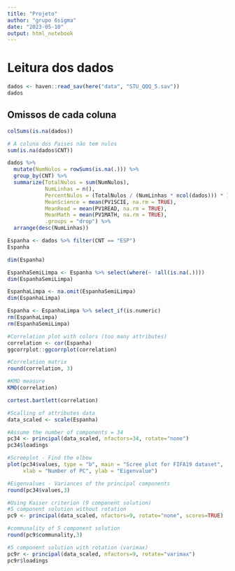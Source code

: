 ```yaml
---
title: "Projeto"
author: "grupo 6sigma"
date: "2023-05-10"
output: html_notebook
---
```


# Leitura dos dados
```r
dados <- haven::read_sav(here("data", "STU_QQQ_5.sav"))
dados
```


## Omissos de cada coluna
```r
colSums(is.na(dados))
```
```r
# A coluna dos Paises não tem nulos
sum(is.na(dados$CNT))
```

```r
dados %>%
  mutate(NumNulos = rowSums(is.na(.))) %>%
  group_by(CNT) %>%
  summarize(TotalNulos = sum(NumNulos),
            NumLinhas = n(),
            PercentNulos = (TotalNulos / (NumLinhas * ncol(dados))) * 100,
            MeanScience = mean(PV1SCIE, na.rm = TRUE),
            MeanRead = mean(PV1READ, na.rm = TRUE),
            MeanMath = mean(PV1MATH, na.rm = TRUE),
            .groups = "drop") %>% 
  arrange(desc(NumLinhas))
```

```r
Espanha <- dados %>% filter(CNT == "ESP")
Espanha
```

```r
dim(Espanha)
```

```r
EspanhaSemiLimpa <- Espanha %>% select(where(~ !all(is.na(.))))
dim(EspanhaSemiLimpa)
```
```r
EspanhaLimpa <- na.omit(EspanhaSemiLimpa)
dim(EspanhaLimpa)
```
```r
Espanha <- EspanhaLimpa %>% select_if(is.numeric)
rm(EspanhaLimpa)
rm(EspanhaSemiLimpa)
```

```r

#Correlation plot with colors (too many attributes)
correlation <- cor(Espanha)
ggcorrplot::ggcorrplot(correlation)

#Correlation matrix
round(correlation, 3)

#KMO measure 
KMO(correlation)

cortest.bartlett(correlation)

#Scalling of attributes data
data_scaled <- scale(Espanha)

#Assume the number of components = 34
pc34 <- principal(data_scaled, nfactors=34, rotate="none")
pc34$loadings

#Screeplot - Find the elbow
plot(pc34$values, type = "b", main = "Scree plot for FIFA19 dataset",
     xlab = "Number of PC", ylab = "Eigenvalue") 

#Eigenvalues - Variances of the principal components 
round(pc34$values,3)

#Using Kaiser criterion (9 component solution)
#5 component solution without rotation
pc9 <- principal(data_scaled, nfactors=9, rotate="none", scores=TRUE)

#communality of 5 component solution
round(pc9$communality,3)

#5 component solution with rotation (varimax)
pc9r <- principal(data_scaled, nfactors=9, rotate="varimax")
pc9r$loadings
```

